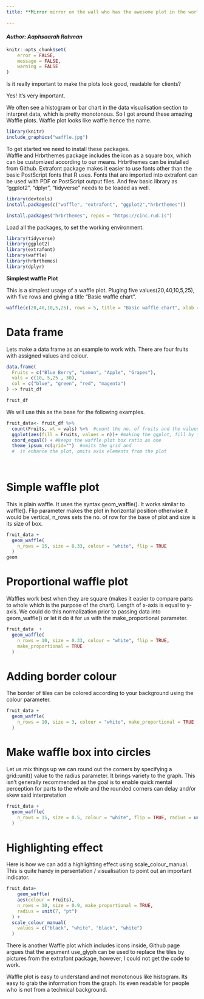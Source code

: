 ---
title: **Mirror mirror on the wall who has the awesome plot in the world - Its Waffle Plot!**

---

#### *Author: Aaphsaarah Rahman*
```{r setup, include=FALSE}
knitr::opts_chunk$set(
	error = FALSE,
	message = FALSE,
	warning = FALSE
)
```


   

 
Is it really important to make the plots look good, readable for clients?

Yes! It’s very important.

We often see a histogram or bar chart in the data visualisation section to interpret data, which is pretty monotonous. So I got around these amazing Waffle plots. Waffle plot looks like waffle hence the name.

```{r, out.width = '30%', fig.align="center", echo = FALSE}
 
library(knitr)
include_graphics("waffle.jpg")
```

To get started we need to install these packages.   
Waffle and Hrbrthemes package includes the icon as a square box, which can be customized according to our means. Hrbrthemes can be installed from Github.
Extrafont package makes it easier to use fonts other than the basic PostScript fonts that R uses. Fonts that are imported into extrafont can be used with PDF or PostScript output files. 
And few basic library as "ggplot2", "dplyr", "tidyverse" needs to be loaded as well.

```{r, eval=FALSE}
library(devtools)
install.packages(c("waffle", "extrafont", "ggplot2","hrbrthemes"))
```


```{r, eval=FALSE}
install.packages("hrbrthemes", repos = "https://cinc.rud.is")

```


Load all the packages, to set the working environment.
```{r}
library(tidyverse)
library(ggplot2)
library(extrafont)
library(waffle)
library(hrbrthemes)
library(dplyr)

```
 
  
  

 **Simplest waffle Plot**

This is a simplest usage of a waffle plot.
Pluging five values(20,40,10,5,25), with five rows and giving a title 
"Basic waffle chart".
```{r, fig.align= "center", fig.width= 5, fig.height= 3}
waffle(c(20,40,10,5,25), rows = 5, title = "Basic waffle chart", xlab = "1 box equals 1 unit")

```

  
# Data frame     

Lets make a data frame as an example to work with.  There are four fruits with assigned values and colour.

```{r}
data.frame(
  Fruits = c("Blue Berry", "Lemon", "Apple", "Grapes"),
  vals = c(10, 5,25 , 30),
  col = c("blue", "green", "red", "magenta")
) -> fruit_df

fruit_df
```

We will use this as the base for the following examples.

```{r}
fruit_data<- fruit_df %>% 
  count(Fruits, wt = vals) %>%  #count the no. of fruits and the values of them
  ggplot(aes(fill = Fruits, values = n))+ #making the ggplot, fill by fruits, and values set by the count above
  coord_equal() + #keeps the waffle plot box ratio as one
  theme_ipsum_rc(grid="")  #omits the grid and 
  #  it enhance the plot, omits axis elements from the plot
  
 
```
   
      
   

# Simple waffle plot   

This is plain waffle. It uses the syntax geom_waffle(). It works similar to waffle(). Flip parameter makes the plot in horizontal position otherwise it would be vertical, n_rows sets the no. of row for the base of plot and size is its size of box.
```{r, fig.align= "center", fig.width= 5, fig.height= 3}


fruit_data +
  geom_waffle(
    n_rows = 15, size = 0.33, colour = "white", flip = TRUE
  )
geom
```
   
     
# Proportional waffle plot 

Waffles work best when they are square (makes it easier to compare parts to whole which is the purpose of the chart). Length of x-axis is equal to y-axis. We could do this normalization prior to passing data into geom_waffle() or let it do it for us with the make_proportional parameter.
```{r, fig.align= "center", fig.width= 5, fig.height= 3}
fruit_data  +
  geom_waffle(
    n_rows = 10, size = 0.33, colour = "white", flip = TRUE,
    make_proportional = TRUE
  )
```
  
    
# Adding border colour   

The border of tiles can be colored according to your background using the colour parameter.
```{r , fig.align= "center", fig.width= 5, fig.height= 3}
fruit_data +
  geom_waffle(
    n_rows = 10, size = 3, colour = "white", make_proportional = TRUE
  )
```
  
    
# Make waffle box into circles
  
Let us mix things up we can round out the corners by specifying a grid::unit() value to the radius parameter. It brings variety to the graph. This isn’t generally recommended as the goal is to enable quick mental perception for parts to the whole and the rounded corners can delay and/or skew said interpretation
```{r , fig.align= "center", fig.width= 5, fig.height= 3}
fruit_data +
  geom_waffle(
    n_rows = 15, size = 0.5, colour = "white", flip = TRUE, radius = unit(9, "pt")
  )
```
   
      
# Highlighting effect  

Here is how we can add a highlighting effect using scale_colour_manual. This is quite handy in persentation / visualisation to point out an important indicator.
```{r, fig.align= "center", fig.width= 5, fig.height= 3}
fruit_data+
    geom_waffle(
    aes(colour = Fruits),
    n_rows = 10, size = 0.9, make_proportional = TRUE,
    radius = unit(7, "pt")
  ) +
  scale_colour_manual(
    values = c("black", "white", "black", "white")
  )
```


There is another Waffle plot which includes icons inside, Github page argues that the argument use_glyph can be used to replace the tiles by pictures from the extrafont package, however, I could not get the code to work. 

Waffle plot is easy to understand and not monotonous like histogram. Its easy to grab the information from the graph. Its even readable for people who is not from a technical background.


